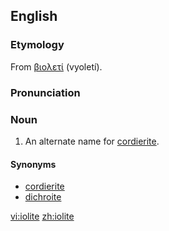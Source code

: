 ==English==
{{wikipedia|Cordierite}}

===Etymology===
From {{Gr.}} [[βιολετί]] (vyoletí).

===Pronunciation===
{{IPA|/ˈaɪəˌlaɪt/}}

===Noun===
{{en-noun|-}}

# {{context|[[gemology]]}} An alternate name for [[cordierite]].

====Synonyms====
* [[cordierite]]
* [[dichroite]]

[[vi:iolite]]
[[zh:iolite]]